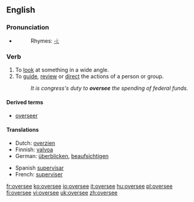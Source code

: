 ==English==

===Pronunciation===
*{{IPA|/'ovəɻsi/}}
*:Rhymes: [[Rhymes:English:-iː|-iː]]

===Verb===
{{en-verb|oversees|overseeing|oversaw|overseen}}

# To [[look]] at something in a wide angle.
# To [[guide]], [[review]] or [[direct]] the actions of a person or group.
#:''It is congress's duty to '''oversee''' the spending of federal funds.''

====Derived terms====
*[[overseer]]

====Translations====
{{rfc-trans}}
{{trans-top|}}
*Dutch: [[overzien]]
*Finnish: [[valvoa]]
*German: [[überblicken]], [[beaufsichtigen]]
{{trans-mid}}
*Spanish [[supervisar]]
*French: [[superviser]]
{{trans-bottom}}

[[fr:oversee]]
[[ko:oversee]]
[[io:oversee]]
[[it:oversee]]
[[hu:oversee]]
[[pl:oversee]]
[[fi:oversee]]
[[vi:oversee]]
[[uk:oversee]]
[[zh:oversee]]